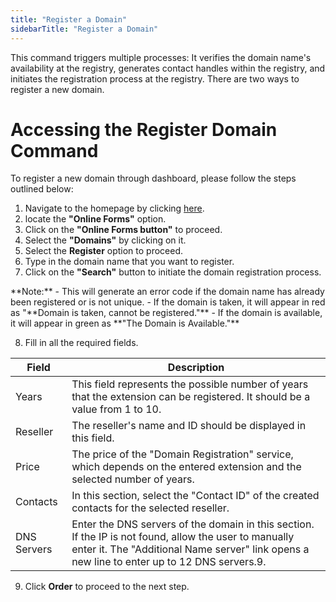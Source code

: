 ```yaml
---
title: "Register a Domain"
sidebarTitle: "Register a Domain"
---
```


This command triggers multiple processes: It verifies the domain name's availability at the registry, generates contact handles within the registry, and initiates the registration process at the registry. There are two ways to register a new domain.

# Accessing the Register Domain Command

 To register a new domain through dashboard, please follow the steps outlined below:

1. Navigate to the homepage by clicking [here](https://superreseller-qa.nominus.host/).
2. locate the **"Online Forms"** option.
3. Click on the **"Online Forms button"** to proceed.
4. Select the **"Domains"** by clicking on it.
5. Select the **Register** option to proceed.
6. Type in the domain name that you want to register.
7. Click on the **"Search"** button to initiate the domain registration process.

<Note>
**Note:**
- This will generate an error code if the domain name has already been registered or is not unique.
- If the domain is taken, it will appear in red as "**Domain is taken, cannot be registered."**
- If the domain is available, it will appear in green as **"The Domain is Available."**
</Note>

8. Fill in all the required fields.

| Field       | Description                                                                                                                                                                                           |
| ----------- | ----------------------------------------------------------------------------------------------------------------------------------------------------------------------------------------------------- |
| Years       | This field represents the possible number of years that the extension can be registered. It should be a value from 1 to 10.                                                                           |
| Reseller    | The reseller's name and ID should be displayed in this field.                                                                                                                                         |
| Price       | The price of the "Domain Registration" service, which depends on the entered extension and the selected number of years.                                                                              |
| Contacts    | In this section, select the "Contact ID" of the created contacts for the selected reseller.                                                                                                           |
| DNS Servers | Enter the DNS servers of the domain in this section. If the IP is not found, allow the user to manually enter it. The "Additional Name server" link opens a new line to enter up to 12 DNS servers.9. |

9. Click **Order** to proceed to the next step.